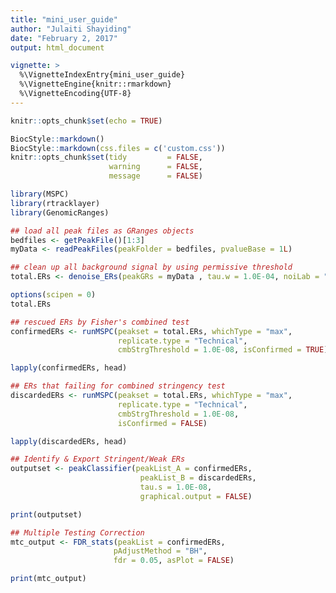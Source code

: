 ```yaml
---
title: "mini_user_guide"
author: "Julaiti Shayiding"
date: "February 2, 2017"
output: html_document

vignette: >
  %\VignetteIndexEntry{mini_user_guide} 
  %\VignetteEngine{knitr::rmarkdown}
  %\VignetteEncoding{UTF-8}
---
```


```r
knitr::opts_chunk$set(echo = TRUE)
```

```r
BiocStyle::markdown()
BiocStyle::markdown(css.files = c('custom.css'))
knitr::opts_chunk$set(tidy         = FALSE,
                      warning      = FALSE,
                      message      = FALSE)

```

```r
library(MSPC)
library(rtracklayer)
library(GenomicRanges)
```

```r
## load all peak files as GRanges objects
bedfiles <- getPeakFile()[1:3]
myData <- readPeakFiles(peakFolder = bedfiles, pvalueBase = 1L)

```

```r
## clean up all background signal by using permissive threshold
total.ERs <- denoise_ERs(peakGRs = myData , tau.w = 1.0E-04, noiLab = "noise")

options(scipen = 0)
total.ERs
```

```r
## rescued ERs by Fisher's combined test
confirmedERs <- runMSPC(peakset = total.ERs, whichType = "max",
                        replicate.type = "Technical",
                        cmbStrgThreshold = 1.0E-08, isConfirmed = TRUE)

lapply(confirmedERs, head)
```

```r
## ERs that failing for combined stringency test
discardedERs <- runMSPC(peakset = total.ERs, whichType = "max",
                        replicate.type = "Technical",
                        cmbStrgThreshold = 1.0E-08, 
                        isConfirmed = FALSE)

lapply(discardedERs, head)
```

```r
## Identify & Export Stringent/Weak ERs
outputset <- peakClassifier(peakList_A = confirmedERs, 
                             peakList_B = discardedERs, 
                             tau.s = 1.0E-08, 
                             graphical.output = FALSE)

print(outputset)
```

```r
## Multiple Testing Correction
mtc_output <- FDR_stats(peakList = confirmedERs, 
                       pAdjustMethod = "BH", 
                       fdr = 0.05, asPlot = FALSE)

print(mtc_output)
```

